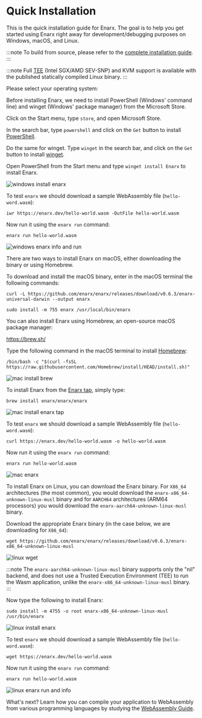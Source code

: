 
# Quick Installation

This is the quick installation guide for Enarx. The goal is to help you get started using Enarx right away for development/debugging purposes on Windows, macOS, and Linux.

:::note
To build from source, please refer to the [complete installation guide](Install).
:::

:::note
Full [TEE](Start/TEE) (Intel SGX/AMD SEV-SNP) and KVM support is available with the published statically compiled Linux binary.
:::

Please select your operating system:<br />

<Tabs>
  <TabItem value="windows" label="Windows">

Before installing Enarx, we need to install PowerShell (Windows' command line) and winget (Windows' package manager) from the Microsoft Store.

Click on the Start menu, type `store`, and open Microsoft Store.

In the search bar, type `powershell` and click on the `Get` button to install [PowerShell](https://docs.microsoft.com/en-us/powershell/scripting/install/installing-powershell-on-windows). 

Do the same for winget. Type `winget` in the search bar, and click on the `Get` button to install [winget](https://docs.microsoft.com/en-us/windows/package-manager/winget/).

Open PowerShell from the Start menu and type `winget install Enarx` to install Enarx.

![windows install enarx](/img/install/win_install_enarx.png)

To test `enarx` we should download a sample WebAssembly file (`hello-word.wasm`):

`iwr https://enarx.dev/hello-world.wasm -OutFile hello-world.wasm`

Now run it using the `enarx run` command:

`enarx run hello-world.wasm`

![windows enarx info and run](/img/install/win_enarx_run.png)

  </TabItem>
  <TabItem value="macos" label="macOS">

There are two ways to install Enarx on macOS, either downloading the binary or using Homebrew.

To download and install the macOS binary, enter in the macOS terminal the following commands:

`curl -L https://github.com/enarx/enarx/releases/download/v0.6.3/enarx-universal-darwin --output enarx`

`sudo install -m 755 enarx /usr/local/bin/enarx`

You can also install Enarx using Homebrew, an open-source macOS package manager:

https://brew.sh/

Type the following command in the macOS terminal to install [Homebrew](https://brew.sh/):

`/bin/bash -c "$(curl -fsSL https://raw.githubusercontent.com/Homebrew/install/HEAD/install.sh)"`

![mac install brew](/img/install/mac_brew.png)

To install Enarx from the [Enarx tap](https://github.com/enarx/homebrew-enarx), simply type:

`brew install enarx/enarx/enarx`

![mac install enarx tap](/img/install/mac_install_enarx_tap.png)

To test `enarx` we should download a sample WebAssembly file (`hello-word.wasm`):

`curl https://enarx.dev/hello-world.wasm -o hello-world.wasm`

Now run it using the `enarx run` command:

`enarx run hello-world.wasm`

![mac enarx](/img/install/mac_enarx_run.png)

  </TabItem>
  <TabItem value="linux" label="Linux">

To install Enarx on Linux, you can download the Enarx binary. For `X86_64` architectures (the most common), you would download the `enarx-x86_64-unknown-linux-musl` binary and for `AARCH64` architectures (ARM64 processors) you would download the `enarx-aarch64-unknown-linux-musl` binary.

Download the appropriate Enarx binary (in the case below, we are downloading for `X86_64`):

`wget https://github.com/enarx/enarx/releases/download/v0.6.3/enarx-x86_64-unknown-linux-musl`

![linux wget](/img/install/linux_wget.png)

:::note
The `enarx-aarch64-unknown-linux-musl` binary supports only the "nil" backend, and does not use a Trusted Execution Environment (TEE) to run the Wasm application, unlike the `enarx-x86_64-unknown-linux-musl` binary.
:::

Now type the following to install Enarx:

`sudo install -m 4755 -o root enarx-x86_64-unknown-linux-musl /usr/bin/enarx`

![linux install enarx](/img/install/linux_install_enarx.png)

To test `enarx` we should download a sample WebAssembly file (`hello-word.wasm`):

`wget https://enarx.dev/hello-world.wasm`

Now run it using the `enarx run` command:

`enarx run hello-world.wasm`

![linux enarx run and info](/img/install/linux_enarx_run.png)

  </TabItem>
</Tabs>

What's next? Learn how you can compile your application to WebAssembly from various programming languages by studying the [WebAssembly Guide](WebAssembly/Introduction).
